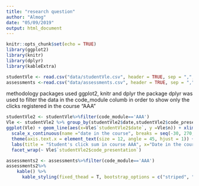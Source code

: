 ```yaml
---
title: "research question"
author: "Almog"
date: "05/09/2019"
output: html_document
---
```


```r
knitr::opts_chunk$set(echo = TRUE)
library(ggplot2)
library(knitr)
library(dplyr)
library(kableExtra)
```

```r
studentVle <- read.csv("data/studentVle.csv", header = TRUE, sep = ",", stringsAsFactors = FALSE)
assessments <-read.csv("data/assessments.csv", header = TRUE, sep = ",", stringsAsFactors = TRUE)
```

methodology
packages used ggplot2, knitr and dplyr
the package dplyr was used to filter the data in the code_module columb in order to show only the clicks registered in the course "AAA" 

```r
studentVle2 <- studentVle%>%filter(code_module=='AAA')
Vle <- studentVle2 %>% group_by(studentVle2$date,studentVle2$code_presentation) %>% tally(sum_click)
ggplot(Vle) + geom_line(aes(x=Vle$`studentVle2$date`, y =Vle$n)) + xlim(-24,270) + 
  scale_x_continuous(name ="date in the course", breaks = seq(-30, 270, by = 20))  + 
  theme(axis.text.x = element_text(size = 12, angle = 45, hjust = 1)) +
  labs(title = "Student's click sum in course AAA", x="Date in the course", y="Click sum") + 
  facet_wrap(~ Vle$`studentVle2$code_presentation`)
```

```r
assessments2 <- assessments%>%filter(code_module=='AAA')
assessments2%>%
    kable() %>%  
      kable_styling(fixed_thead = T, bootstrap_options = c("striped", "hover", "condensed", full_width = F ))
```